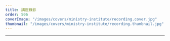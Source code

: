 ```yaml
---
title: 講座錄影
order: 506
coverImage: "/images/covers/ministry-institute/recording.cover.jpg"
thumbnail: "/images/covers/ministry-institute/recording.thumbnail.jpg"
---
```



<Vimeo
  id="862191335?h=cc23d323d4&badge=0&autopause=0&player_id=0&app_id=58479"
  title="自閉症和性別焦慮的真相"
/>

<Pdf
  url="/docs/ministry-institute/ASD and Gender Dysphoria.pdf"
  title="自閉症和性別焦慮的真相"
/>

---

<Vimeo
  id="819936801?h=b4a78dd3be&badge=0&autopause=0&player_id=0&app_id=58479"
  title="靈命關懷系列講座 | 如何服事自閉症兒童及家庭"
/>

<Pdf
  url="/docs/ministry-institute/如何服事自閉症兒童及家庭.pdf"
  title="如何服事自閉症兒童及家庭"
/>
